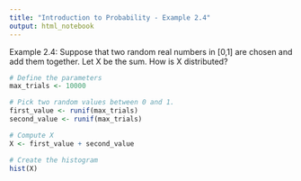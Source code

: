 ```yaml
---
title: "Introduction to Probability - Example 2.4"
output: html_notebook
---
```


Example 2.4: Suppose that two random real numbers in [0,1] are chosen and add them together. Let X be the sum. How is X distributed?

```r
# Define the parameters
max_trials <- 10000

# Pick two random values between 0 and 1.
first_value <- runif(max_trials)
second_value <- runif(max_trials)

# Compute X
X <- first_value + second_value

# Create the histogram
hist(X)
```


